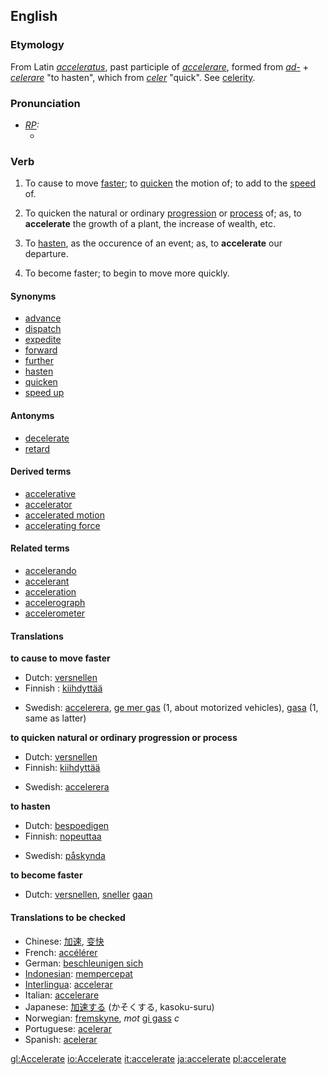 ==English==
===Etymology===
From Latin ''[[acceleratus]]'', past participle of ''[[accelerare]]'', formed from ''[[ad-]]'' + ''[[celerare]]'' "to hasten", which from ''[[celer]]'' "quick". See [[celerity]].

===Pronunciation===
* ''[[RP]]:''
** {{IPA|/əkˈseləˌreɪt/}}

===Verb===
{{en-infl-reg-other-e|accelerat|e||}}
# {{transitive}} To cause to move [[faster]]; to [[quicken]] the motion of; to add to the [[speed]] of.
# {{transitive}} To quicken the natural or ordinary [[progression]] or [[process]] of; as, to '''accelerate''' the growth of a plant, the increase of wealth, etc.
# {{transitive}} To [[hasten]], as the occurence of an event; as, to '''accelerate''' our departure.
# {{intransitive}} To become faster; to begin to move more quickly.

====Synonyms====
* [[advance]]
* [[dispatch]]
* [[expedite]]
* [[forward]]
* [[further]]
* [[hasten]]
* [[quicken]]
* [[speed up]]

====Antonyms====
* [[decelerate]]
* [[retard]]

====Derived terms====
* [[accelerative]]
* [[accelerator]]
* [[accelerated motion]]
* [[accelerating force]]

====Related terms====
* [[accelerando]]
* [[accelerant]]
* [[acceleration]]
* [[accelerograph]]
* [[accelerometer]]

====Translations====
'''to cause to move faster'''
{{top}}
* Dutch: [[versnellen]]
* Finnish : [[kiihdyttää]]
{{mid}}
* Swedish: [[accelerera]], [[ge mer gas]] (1, about motorized vehicles), [[gasa]] (1, same as latter)
{{bottom}}

'''to quicken natural or ordinary progression or process'''
{{top}}
* Dutch: [[versnellen]]
* Finnish: [[kiihdyttää]]
{{mid}}
* Swedish: [[accelerera]]
{{bottom}}

'''to hasten'''
{{top}}
* Dutch: [[bespoedigen]]
* Finnish: [[nopeuttaa]]
{{mid}}
* Swedish: [[påskynda]]
{{bottom}}

'''to become faster'''
{{top}}
* Dutch: [[versnellen]], [[sneller]] [[gaan]]
{{mid}}
{{bottom}}

====Translations to be checked====
{{checktrans}}
*Chinese: [[加速]], [[变快]]
*French: [[accélérer]]
*German: [[beschleunigen sich]]
*[[Indonesian]]: [[cepat|mempercepat]]
*[[Interlingua]]: [[accelerar]]
*Italian: [[accelerare]]
*Japanese: [[加速]]する (かそくする, kasoku-suru)
*Norwegian: [[fremskyne]], ''mot'' [[gi gass]] ''c''
*Portuguese: [[acelerar]]
*Spanish: [[acelerar]]

[[gl:Accelerate]]
[[io:Accelerate]]
[[it:accelerate]]
[[ja:accelerate]]
[[pl:accelerate]]
